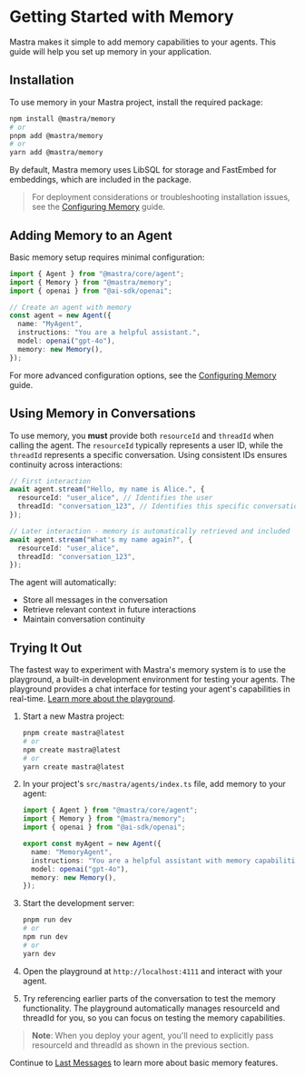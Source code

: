 # Getting Started with Memory

Mastra makes it simple to add memory capabilities to your agents. This guide will help you set up memory in your application.

## Installation

To use memory in your Mastra project, install the required package:

```bash
npm install @mastra/memory
# or
pnpm add @mastra/memory
# or
yarn add @mastra/memory
```

By default, Mastra memory uses LibSQL for storage and FastEmbed for embeddings, which are included in the package.

> For deployment considerations or troubleshooting installation issues, see the [Configuring Memory](./configuring-memory.mdx) guide.

## Adding Memory to an Agent

Basic memory setup requires minimal configuration:

```typescript
import { Agent } from "@mastra/core/agent";
import { Memory } from "@mastra/memory";
import { openai } from "@ai-sdk/openai";

// Create an agent with memory
const agent = new Agent({
  name: "MyAgent",
  instructions: "You are a helpful assistant.",
  model: openai("gpt-4o"),
  memory: new Memory(),
});
```

For more advanced configuration options, see the [Configuring Memory](./configuring-memory.mdx) guide.

## Using Memory in Conversations

To use memory, you **must** provide both `resourceId` and `threadId` when calling the agent. The `resourceId` typically represents a user ID, while the `threadId` represents a specific conversation. Using consistent IDs ensures continuity across interactions:

```typescript
// First interaction
await agent.stream("Hello, my name is Alice.", {
  resourceId: "user_alice", // Identifies the user
  threadId: "conversation_123", // Identifies this specific conversation
});

// Later interaction - memory is automatically retrieved and included
await agent.stream("What's my name again?", {
  resourceId: "user_alice",
  threadId: "conversation_123",
});
```

The agent will automatically:

- Store all messages in the conversation
- Retrieve relevant context in future interactions
- Maintain conversation continuity

## Trying It Out

The fastest way to experiment with Mastra's memory system is to use the playground, a built-in development environment for testing your agents. The playground provides a chat interface for testing your agent's capabilities in real-time. [Learn more about the playground](/docs/local-dev/mastra-dev#dev-playground).

1. Start a new Mastra project:

   ```bash
   pnpm create mastra@latest
   # or
   npm create mastra@latest
   # or
   yarn create mastra@latest
   ```

2. In your project's `src/mastra/agents/index.ts` file, add memory to your agent:

   ```typescript
   import { Agent } from "@mastra/core/agent";
   import { Memory } from "@mastra/memory";
   import { openai } from "@ai-sdk/openai";

   export const myAgent = new Agent({
     name: "MemoryAgent",
     instructions: "You are a helpful assistant with memory capabilities.",
     model: openai("gpt-4o"),
     memory: new Memory(),
   });
   ```

3. Start the development server:

   ```bash
   pnpm run dev
   # or
   npm run dev
   # or
   yarn dev
   ```

4. Open the playground at `http://localhost:4111` and interact with your agent.

5. Try referencing earlier parts of the conversation to test the memory functionality. The playground automatically manages resourceId and threadId for you, so you can focus on testing the memory capabilities.

> **Note**: When you deploy your agent, you'll need to explicitly pass resourceId and threadId as shown in the previous section.

Continue to [Last Messages](./last-messages.mdx) to learn more about basic memory features.